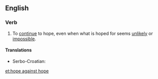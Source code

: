 ==English==

===Verb===
{{head|en|verb|head=to [[hope]] [[against]] hope}}

# {{idiomatic}} To [[continue]] to hope, even when what is hoped for seems [[unlikely]] or [[impossible]].

====Translations====
{{trans-top|}}
* Serbo-Croatian: {{t|sh|uzaludno se nadati}}
{{trans-mid}}
{{trans-bottom}}

[[et:hope against hope]]